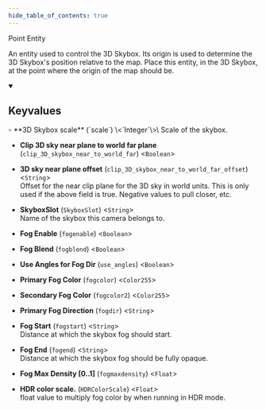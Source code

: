 ```yaml
---
hide_table_of_contents: true
---
```


<!---
!!!!!!
THIS PAGE IS AUTOGENERATED FROM GAME FGD DEFINITIONS!
DO NOT EDIT MANUALLY!
!!!!!!

In order to make edits, you can make an annotation file in /fgd_dump_overrides
-->


Point Entity

An entity used to control the 3D Skybox. Its origin is used to determine the 3D Skybox's position relative to the map. Place this entity, in the 3D Skybox, at the point where the origin of the map should be.

<details open>
<summary><h2>Keyvalues</h2></summary>
- **3D Skybox scale** (`scale`) \<`Integer`\>\
Scale of the skybox.

- **Clip 3D sky near plane to world far plane** (`clip_3D_skybox_near_to_world_far`) \<`Boolean`\>

- **3D sky near plane offset** (`clip_3D_skybox_near_to_world_far_offset`) \<`String`\>\
Offset for the near clip plane for the 3D sky in world units.  This is only used if the above field is true.  Negative values to pull closer, etc.

- **SkyboxSlot** (`SkyboxSlot`) \<`String`\>\
Name of the skybox this camera belongs to.

- **Fog Enable** (`fogenable`) \<`Boolean`\>

- **Fog Blend** (`fogblend`) \<`Boolean`\>

- **Use Angles for Fog Dir** (`use_angles`) \<`Boolean`\>

- **Primary Fog Color** (`fogcolor`) \<`Color255`\>

- **Secondary Fog Color** (`fogcolor2`) \<`Color255`\>

- **Primary Fog Direction** (`fogdir`) \<`String`\>

- **Fog Start** (`fogstart`) \<`String`\>\
Distance at which the skybox fog should start.

- **Fog End** (`fogend`) \<`String`\>\
Distance at which the skybox fog should be fully opaque.

- **Fog Max Density [0..1]** (`fogmaxdensity`) \<`Float`\>

- **HDR color scale.** (`HDRColorScale`) \<`Float`\>\
float value to multiply fog color by when running in HDR mode.


 </details>

